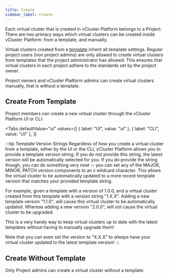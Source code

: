 ```yaml
---
title: Create
sidebar_label: Create
---
```




Each virtual cluster that is created in vCluster Platform belongs to a Project. There are two primary ways which
virtual clusters can be created inside vCluster Platform: from a template, and manually.

Virtual clusters created from a [template](../virtual-clusters/templates.mdx) inherit all template
settings. Regular project users (non project admins) are only allowed to create virtual clusters
from templates that the project administrator has allowed. This ensures that virtual clusters in
each project adhere to the standards set by the project owner.

Project owners and vCluster Platform admins can create virtual clusters manually, that is without a template.

## Create From Template

Project members can create a new virtual cluster through the vCluster Platform UI or CLI:

<Tabs
  defaultValue="ui"
  values={[
    { label: "UI", value: "ui" },
    { label: "CLI", value: "cli" },
  ]}
>
  <TabItem value="ui">
    <PartialVirtualClusterCreateUI />
  </TabItem>
  <TabItem value="cli">
    <PartialVirtualClusterCreateCLI />
  </TabItem>
</Tabs>

:::tip Template Version Strings
Regardless of how you create a virtual cluster from a template, either by the UI or the CLI, vCluster Platform
allows you to provide a template version string. If you do not provide this string, the latest
version will be automatically selected for you. If you _do_ provide the string though, you can
do something very neat -- you can set any of the MAJOR, MINOR, PATCH version components to an
`X` wildcard character. This allows the virtual cluster to be automatically updated to a more recent
template version that matches your provided template string.

For example, given a template with a version of 1.0.0, and a virtual cluster created from this
template with a version string "1.X.X". Adding a new template version "1.1.0", will cause this
virtual cluster to be automatically updated. Whereas adding a new version "2.0.0", will _not_
cause the virtual cluster to be upgraded.

This is a very handy way to keep virtual clusters up to date with the latest templates without
having to manually upgrade them!

Note that you can even set the version to "X.X.X" to _always_ have your virtual cluster updated
to the latest template version!
:::

## Create Without Template

Only Project admins can create a virtual cluster without a template:

<PartialVirtualClusterCreateUINoTemplate />
